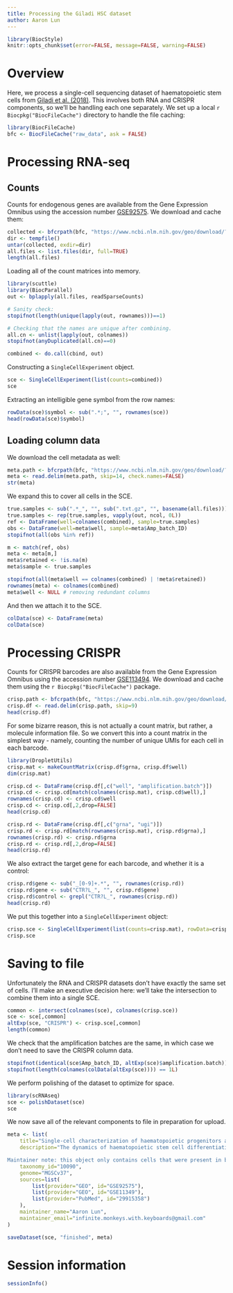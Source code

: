 ```yaml
---
title: Processing the Giladi HSC dataset
author: Aaron Lun
---
```


```r
library(BiocStyle)
knitr::opts_chunk$set(error=FALSE, message=FALSE, warning=FALSE)
```

# Overview 

Here, we process a single-cell sequencing dataset of haematopoietic stem cells from [Giladi et al. (2018)](https://doi.org/10.1038/s41556-018-0121-4).
This involves both RNA and CRISPR components, so we'll be handling each one separately.
We set up a local `r Biocpkg("BiocFileCache")` directory to handle the file caching:

```r
library(BiocFileCache)
bfc <- BiocFileCache("raw_data", ask = FALSE)
```

# Processing RNA-seq

## Counts

Counts for endogenous genes are available from the Gene Expression Omnibus
using the accession number [GSE92575](https://www.ncbi.nlm.nih.gov/geo/query/acc.cgi?acc=GSE92575).
We download and cache them:

```r
collected <- bfcrpath(bfc, "https://www.ncbi.nlm.nih.gov/geo/download/?acc=GSE92575&format=file")
dir <- tempfile()
untar(collected, exdir=dir)
all.files <- list.files(dir, full=TRUE)
length(all.files)
```

Loading all of the count matrices into memory.

```r
library(scuttle)
library(BiocParallel)
out <- bplapply(all.files, readSparseCounts)

# Sanity check:
stopifnot(length(unique(lapply(out, rownames)))==1)

# Checking that the names are unique after combining.
all.cn <- unlist(lapply(out, colnames))
stopifnot(anyDuplicated(all.cn)==0)

combined <- do.call(cbind, out)
```

Constructing a `SingleCellExperiment` object.

```r
sce <- SingleCellExperiment(list(counts=combined))
sce
```

Extracting an intelligible gene symbol from the row names:

```r
rowData(sce)$symbol <- sub(".*;", "", rownames(sce))
head(rowData(sce)$symbol)
```

## Loading column data

We download the cell metadata as well:

```r
meta.path <- bfcrpath(bfc, "https://www.ncbi.nlm.nih.gov/geo/download/?acc=GSE92575&format=file&file=GSE92575%5Fmetadata%2Etxt%2Egz")
meta <- read.delim(meta.path, skip=14, check.names=FALSE)
str(meta)
```

We expand this to cover all cells in the SCE.

```r
true.samples <- sub(".*_", "", sub(".txt.gz", "", basename(all.files)))
true.samples <- rep(true.samples, vapply(out, ncol, 0L))
ref <- DataFrame(well=colnames(combined), sample=true.samples)
obs <- DataFrame(well=meta$well, sample=meta$Amp_batch_ID)
stopifnot(all(obs %in% ref))

m <- match(ref, obs)
meta <- meta[m,]
meta$retained <- !is.na(m)
meta$sample <- true.samples

stopifnot(all(meta$well == colnames(combined) | !meta$retained))
rownames(meta) <- colnames(combined)
meta$well <- NULL # removing redundant columns
```

And then we attach it to the SCE.

```r
colData(sce) <- DataFrame(meta)
colData(sce)
```

# Processing CRISPR

Counts for CRISPR barcodes are also available from the Gene Expression Omnibus
using the accession number [GSE113494](https://www.ncbi.nlm.nih.gov/geo/query/acc.cgi?acc=GSE113494).
We download and cache them using the `r Biocpkg("BiocFileCache")` package.

```r
crisp.path <- bfcrpath(bfc, "https://www.ncbi.nlm.nih.gov/geo/download/?acc=GSE113494&format=file&file=GSE113494%5Fcrispseq%5Fcount%2Etxt%2Egz")
crisp.df <- read.delim(crisp.path, skip=9)
head(crisp.df)
```

For some bizarre reason, this is not actually a count matrix, but rather, a molecule information file.
So we convert this into a count matrix in the simplest way - namely, counting the number of unique UMIs for each cell in each barcode.

```r
library(DropletUtils)
crisp.mat <- makeCountMatrix(crisp.df$grna, crisp.df$well)
dim(crisp.mat)

crisp.cd <- DataFrame(crisp.df[,c("well", "amplification.batch")])
crisp.cd <- crisp.cd[match(colnames(crisp.mat), crisp.cd$well),]
rownames(crisp.cd) <- crisp.cd$well
crisp.cd <- crisp.cd[,2,drop=FALSE]
head(crisp.cd)

crisp.rd <- DataFrame(crisp.df[,c("grna", "ugi")])
crisp.rd <- crisp.rd[match(rownames(crisp.mat), crisp.rd$grna),]
rownames(crisp.rd) <- crisp.rd$grna
crisp.rd <- crisp.rd[,2,drop=FALSE]
head(crisp.rd)
```

We also extract the target gene for each barcode, and whether it is a control:

```r
crisp.rd$gene <- sub("_[0-9]+.*", "", rownames(crisp.rd))
crisp.rd$gene <- sub("CTR?L_", "", crisp.rd$gene)
crisp.rd$control <- grepl("CTR?L_", rownames(crisp.rd))
head(crisp.rd)
```

We put this together into a `SingleCellExperiment` object:

```r
crisp.sce <- SingleCellExperiment(list(counts=crisp.mat), rowData=crisp.rd, colData=crisp.cd)
crisp.sce
```

# Saving to file

Unfortunately the RNA and CRISPR datasets don't have exactly the same set of cells.
I'll make an executive decision here: we'll take the intersection to combine them into a single SCE.

```r
common <- intersect(colnames(sce), colnames(crisp.sce))
sce <- sce[,common]
altExp(sce, "CRISPR") <- crisp.sce[,common]
length(common)
```

We check that the amplification batches are the same, in which case we don't need to save the CRISPR column data.

```r
stopifnot(identical(sce$Amp_batch_ID, altExp(sce)$amplification.batch))
stopifnot(length(colnames(colData(altExp(sce)))) == 1L)
```

We perform polishing of the dataset to optimize for space.

```r
library(scRNAseq)
sce <- polishDataset(sce)
sce
```

We now save all of the relevant components to file in preparation for upload.

```r
meta <- list(
    title="Single-cell characterization of haematopoietic progenitors and their trajectories in homeostasis and perturbed haematopoiesis",
    description="The dynamics of haematopoietic stem cell differentiation and the hierarchy of oligopotent stem cells in the bone marrow remain controversial. Here we dissect haematopoietic progenitor populations at single cell resolution, deriving an unbiased reference model of transcriptional states in normal and perturbed murine bone marrow. We define the signature of the naive haematopoietic stem cell and find a continuum of core progenitor states. Core cell populations mix transcription of pre-myeloid and pre-lymphoid programs, but do not mix erythroid or megakaryocyte programs with other fates. CRISP-seq perturbation analysis confirms our models and reveals that Cebpa regulates entry into all myeloid fates, while Irf8 and PU.1 deficiency block later differentiation towards monocyte or granulocyte fates. Our transcriptional map defines a reference network model for blood progenitors and their differentiation trajectories during normal and perturbed haematopoiesis.

Maintainer note: this object only contains cells that were present in both the RNA and CRISPR data from this study.",
    taxonomy_id="10090",
    genome="MGSCv37",
    sources=list(
        list(provider="GEO", id="GSE92575"),
        list(provider="GEO", id="GSE11349"),
        list(provider="PubMed", id="29915358")
    ),
    maintainer_name="Aaron Lun",
    maintainer_email="infinite.monkeys.with.keyboards@gmail.com"
)

saveDataset(sce, "finished", meta)
```

# Session information {-}

```r
sessionInfo()
```
